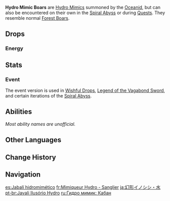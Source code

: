 {{Enemy Infobox
|image    = Enemy Hydro Mimic Boar.png
|dmgtype  = Hydro
|weakpoint = no
|family   = Elemental Lifeforms
|group    = Hydro Mimics
|type     = Special Enemies
|location = [[Rhodeia of Loch|Oceanid]], [[Spiral Abyss]]
|ability1 = Healing
}}
'''Hydro Mimic Boars''' are [[Hydro Mimics]] summoned by the [[Rhodeia of Loch|Oceanid]], but can also be encountered on their own in the [[Spiral Abyss]] or during [[Quests]]. They resemble normal [[Forest Boar]]s.

==Drops==
===Energy===
{{Energy Drops
|type  = Hydro
|hp1   = 0
|p1    = 1
}}

==Stats==
{{Enemy Stats
|hydro_res    = Immune
|resglobal    = 15%
|pyro_res     = &minus;40%

|hp_ratio     = 1.6
|atk_ratio    = 2
|hp_type      = 1
|atk_type     = 2
}}

===Event===
The event version is used in [[Wishful Drops]], [[Legend of the Vagabond Sword]], and certain iterations of the [[Spiral Abyss]].
{{Enemy Stats
|hydro_res    = Immune
|hp_ratio     = 3.4
|atk_ratio    = 3
|hp_type      = 1
}}

==Abilities==
''Most ability names are unofficial.''
{{Enemy Attacks
|enemy = Mimic Boar

|name_1 = Heal
|desc_1 = Every 1.5 seconds, heals itself for '''5%''' of its Max [[HP]]. The healing will be disabled for 3 seconds after being hit by a {{Pyro}} attack.

|name_2 = Ram
|desc_2 = When up close, quickly rams at the player, dealing '''100% ATK''' as {{Color|Hydro DMG}} on hit.

|name_3 = Charge
|desc_3 = When far from the player, charges straight ahead at the player, dealing '''100% ATK''' as {{Color|Hydro DMG}} on hit.

|name_4 = Splash
|desc_4 = This attack is exclusive to the special variant. Launches a splash of water at the player, dealing '''100% ATK''' as {{Color|Hydro DMG}}.
}}

==Other Languages==
{{Other Languages
|en      = Hydro Mimic Boar
|zhs     = 幻形豕兽・水
|zhs_rm  = Huànxíng Shǐ Shòu - Shuǐ
|zht     = 幻形豕獸・水
|zht_rm  = Huànxíng Shǐ Shòu - Shuǐ
|zh_tl   = Illusion Swine Beast - {{Lex|Hydro|zh}}
|ja      = 幻形イノシシ・水
|ja_rm   = Genkei Inoshishi - Mizu
|ja_tl   = Phantasm Boar - {{Lex|Hydro|ja}}
|ko      = 환형 돼지・물
|ko_tl   = Hallucination Pig - Water
|es      = Jabalí hidromimético
|es_tl   = Hydromimetic Boar
|fr      = Mimiqueur Hydro - Sanglier
|fr_tl   = Hydro Mimic - Boar
|ru      = Гидро мимик: Кабан
|ru_tl   = Hydro Mimic: Boar
|th      = Hydro Mimic Boar
|vi      = Heo Ma - Thủy
|vi_tl   = Phantom Pig - {{Lex|Hydro|vi}}
|de      = Hydro-Mimenschwein
|de_tl   = Hydro Mime Pig
|id      = Hydro Mimic Boar
|pt      = Javali Ilusório Hydro
|pt_tl   = 
|tr      = Su Taklitçisi Yaban Domuzu
|tr_tl   = 
|it      = Imitatore di Hydro cinghiale
|it_tl   = 
}}

==Change History==
{{Change History|1.0}}

==Navigation==
{{Enemy Navbox|Special}}

[[es:Jabalí hidromimético]]
[[fr:Mimiqueur Hydro - Sanglier]]
[[ja:幻形イノシシ・水]]
[[pt-br:Javali Ilusório Hydro]]
[[ru:Гидро мимик: Кабан]]